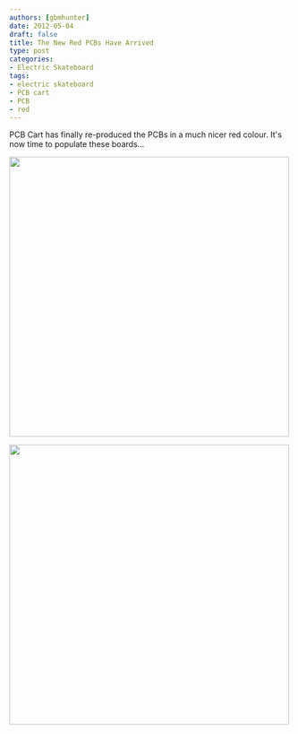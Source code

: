 ```yaml
---
authors: [gbmhunter]
date: 2012-05-04
draft: false
title: The New Red PCBs Have Arrived
type: post
categories:
- Electric Skateboard
tags:
- electric skateboard
- PCB cart
- PCB
- red
---
```



PCB Cart has finally re-produced the PCBs in a much nicer red colour. It's now time to populate these boards...


<Image src={n_2012_04_25_13_28_16} width="500px"></Image>


<Image src={n_2012_04_25_13_54_54} width="500px"></Image>

